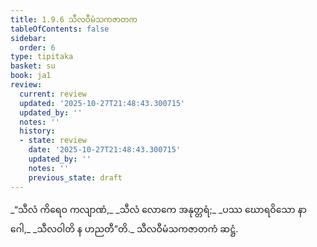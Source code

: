 ```yaml
---
title: 1.9.6 သီလဝီမံသကဇာတက
tableOfContents: false
sidebar:
  order: 6
type: tipitaka
basket: su
book: ja1
review:
  current: review
  updated: '2025-10-27T21:48:43.300715'
  updated_by: ''
  notes: ''
  history:
  - state: review
    date: '2025-10-27T21:48:43.300715'
    updated_by: ''
    notes: ''
    previous_state: draft
---
```



<ReviewStatus review={frontmatter.review} showDetails={true} />

<HypothesisAnnotation frontmatter={frontmatter} />

<DynamicBreadcrumb />

<Division number="86" book="ja1" e="ch" v="22" p="20">

<Paragraph number="190" type="verses" book="ja1">
_“သီလံ ကိရေဝ ကလျာဏံ,_  
_သီလံ လောကေ အနုတ္တရံ;_  
_ပဿ ဃောရဝိသော နာဂေါ,_  
_သီလဝါတိ န ဟညတီ”တိ._  


</Paragraph>
</Division>

<Paragraph number="191" type="center" book="ja1">
သီလဝီမံသကဇာတကံ ဆဋ္ဌံ.
</Paragraph>
